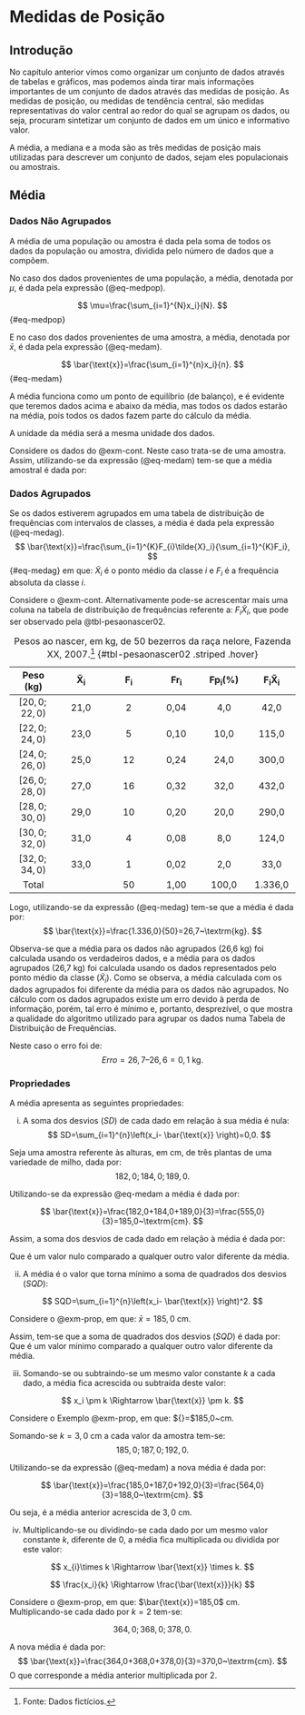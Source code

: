 # Medidas de Posição

## Introdução

No capítulo anterior vimos como organizar um conjunto de dados através de tabelas e gráficos, mas podemos ainda tirar mais informações importantes de um conjunto de dados através das medidas de posição. As medidas de posição, ou \index{Medidas de tendência central|see{Medidas de posição}}medidas de tendência central, são medidas representativas do valor central ao redor do qual se agrupam os dados, ou seja, procuram sintetizar um conjunto de dados em um único e informativo valor. 

A média, a mediana e a moda são as três medidas de posição mais utilizadas para descrever um conjunto de dados, sejam eles populacionais ou amostrais.

## Média

### Dados Não Agrupados

A média de uma população ou amostra é dada pela soma de todos os dados da população ou amostra, dividida pelo número de dados que a compõem.

No caso dos dados provenientes de uma população, a média, denotada por $\mu$, é dada pela expressão (@eq-medpop).

$$
\mu=\frac{\sum_{i=1}^{N}x_i}{N}.
$${#eq-medpop}

E no caso dos dados provenientes de uma amostra, a média, denotada por $\bar{x}$, é dada pela expressão (@eq-medam).

$$
\bar{\text{x}}=\frac{\sum_{i=1}^{n}x_i}{n}.
$${#eq-medam}

A média funciona como um ponto de equilíbrio (de balanço), e é evidente que teremos dados acima e abaixo da média, mas todos os dados estarão na média, pois todos os dados fazem parte do cálculo da média.

A unidade da média será a mesma unidade dos dados.

::: {#exm-}

Considere os dados do @exm-cont. Neste caso trata-se de uma amostra. Assim, utilizando-se da expressão (@eq-medam) tem-se que a média amostral é dada por:

\begin{align}
\bar{\text{x}} & = \frac{21,0+21,6+22,1+...+31,3+31,8+33,0}{50} \Rightarrow \bar{\text{x}}=26,6~\textrm{kg}.
\end{align}

:::

### Dados Agrupados

Se os dados estiverem agrupados em uma tabela de distribuição de frequências com intervalos de classes, a média é dada pela expressão (@eq-medag).
$$
\bar{\text{x}}=\frac{\sum_{i=1}^{K}F_{i}\tilde{X}_i}{\sum_{i=1}^{K}F_i},
$${#eq-medag}
em que: $\tilde{X}_i$ é o ponto médio da classe $i$ e $F_i$ é a frequência absoluta da classe $i$.

:::{#exm-}

Considere o @exm-cont. Alternativamente pode-se acrescentar mais uma coluna na tabela de distribuição de frequências referente a: $F_{i}\tilde{X}_i$, que pode ser observado pela @tbl-pesaonascer02.



|**Peso** $\mathbf{(kg)}$ | $\mathbf{\tilde{X}_i}$ | $\mathbf{F_i}$ | $\mathbf{Fr_i}$ | $\mathbf{Fp_i(\%)}$ | $\mathbf{F_{i}\tilde{X}_i}$ |
|:---:|:---:|:---:|:---:|:---:|:---:|
|$\left[20,0;22,0\right)$ | 21,0 | 2 | 0,04 | 4,0 | 42,0|
|$\left[22,0;24,0\right)$ | 23,0 | 5 | 0,10 | 10,0 |  115,0|
|$\left[24,0;26,0\right)$ | 25,0 | 12 | 0,24 | 24,0 | 300,0|
|$\left[26,0;28,0\right)$ | 27,0 | 16 | 0,32 | 32,0 | 432,0|
|$\left[28,0;30,0\right)$ | 29,0 | 10 | 0,20 | 20,0 | 290,0|
$\left[30,0;32,0\right)$ | 31,0 | 4 | 0,08 | 8,0 | 124,0|
|$\left[32,0;34,0\right)$ | 33,0 | 1 | 0,02 | 2,0 | 33,0|
|Total |	 | 50 | 1,00 | 100,0 | 1.336,0|



: Pesos ao nascer, em kg, de 50 bezerros da raça nelore, Fazenda XX, 2007.^[Fonte: Dados fictícios.] {#tbl-pesaonascer02 .striped .hover}

Logo, utilizando-se da expressão (@eq-medag) tem-se que a média é dada por:
$$
\bar{\text{x}}=\frac{1.336,0}{50}=26,7~\textrm{kg}.
$$

Observa-se que a média para os dados não agrupados (26,6 kg) foi calculada usando os verdadeiros dados, e a média para os dados agrupados (26,7 kg) foi calculada usando os dados representados pelo ponto médio da classe $(\tilde{X}_i)$. Como se observa, a média calculada com os dados agrupados foi diferente da média para os dados não agrupados. No cálculo com os dados agrupados existe um erro devido à perda de informação, porém, tal erro é mínimo e, portanto, desprezível, o que mostra a qualidade do algoritmo utilizado para agrupar os dados numa Tabela de Distribuição de Frequências.

Neste caso o erro foi de:
$$
Erro = 26,7 – 26,6 = 0,1~\textrm{kg}.
$$
:::


### Propriedades

A média apresenta as seguintes propriedades:

i. A soma dos desvios $(SD)$ de cada dado em relação à sua média é nula:
$$
SD=\sum_{i=1}^{n}\left(x_i- \bar{\text{x}} \right)=0,0.
$$

:::{#exm-prop}

Seja uma amostra referente às alturas, em cm, de três plantas de uma variedade de milho, dada por:
$$
182,0; 184,0; 189,0.
$$

Utilizando-se da expressão @eq-medam a média é dada por:

$$
\bar{\text{x}}=\frac{182,0+184,0+189,0}{3}=\frac{555,0}{3}=185,0~\textrm{cm}.
$$

Assim, a soma dos desvios de cada dado em relação à média é dada por:
\begin{align}
  SD &= (182,0-185,0)+(184,0-185,0)+(189,0-185,0)\\
     &= (-3,0)+(-1,0)+(4,0)=0,0.
\end{align}

Que é um valor nulo comparado a qualquer outro valor diferente da média.
:::

ii. A média é o valor que torna mínimo a soma de quadrados dos desvios $(SQD)$:

$$
SQD=\sum_{i=1}^{n}\left(x_i- \bar{\text{x}} \right)^2.
$$

:::{#exm-}

Considere o @exm-prop, em que: $\bar{x}=185,0$ cm. 

Assim, tem-se que a soma de quadrados dos desvios $(SQD)$ é dada por:
\begin{align*}
  SQD &= (182,0-185,0)^2+(184,0-185,0)^2+(189,0-185,0)^2\\
      &= (-3,0)^2+(-1,0)^2+(4,0)^2=9+1+16=26,0.
\end{align*}
Que é um valor mínimo comparado a qualquer outro valor diferente da média.
:::



iii. Somando-se ou subtraindo-se um mesmo valor constante $k$ a cada dado, a média fica acrescida ou subtraída deste valor:

$$
x_i \pm k \Rightarrow \bar{\text{x}} \pm k.
$$

:::{#exm-}

Considere o Exemplo @exm-prop, em que: $\bar{\text{x}}=$185,0~cm.

Somando-se $k = 3,0$ cm a cada valor da amostra tem-se: 
$$
185,0; 187,0; 192,0.
$$

Utilizando-se da expressão (@eq-medam) a nova média é dada por:

$$
\bar{\text{x}}=\frac{185,0+187,0+192,0}{3}=\frac{564,0}{3}=188,0~\textrm{cm}.
$$

Ou seja, é a média anterior acrescida de $3,0$ cm.
:::

iv. Multiplicando-se ou dividindo-se cada dado por um mesmo valor constante $k$, diferente de 0, a média fica multiplicada ou dividida por este valor:

$$
x_{i}\times k \Rightarrow \bar{\text{x}} \times k.
$$

$$
\frac{x_i}{k} \Rightarrow \frac{\bar{\text{x}}}{k}
$$

:::{#exm-}

Considere o @exm-prop, em que: $\bar{\text{x}}=185,0$ cm.  Multiplicando-se cada dado por $k = 2$ tem-se: 

$$
364,0; 368,0; 378,0.
$$

A nova média é dada por:
$$
\bar{\text{x}}=\frac{364,0+368,0+378,0}{3}=370,0~\textrm{cm}.
$$
O que corresponde a média anterior multiplicada por 2.
:::





